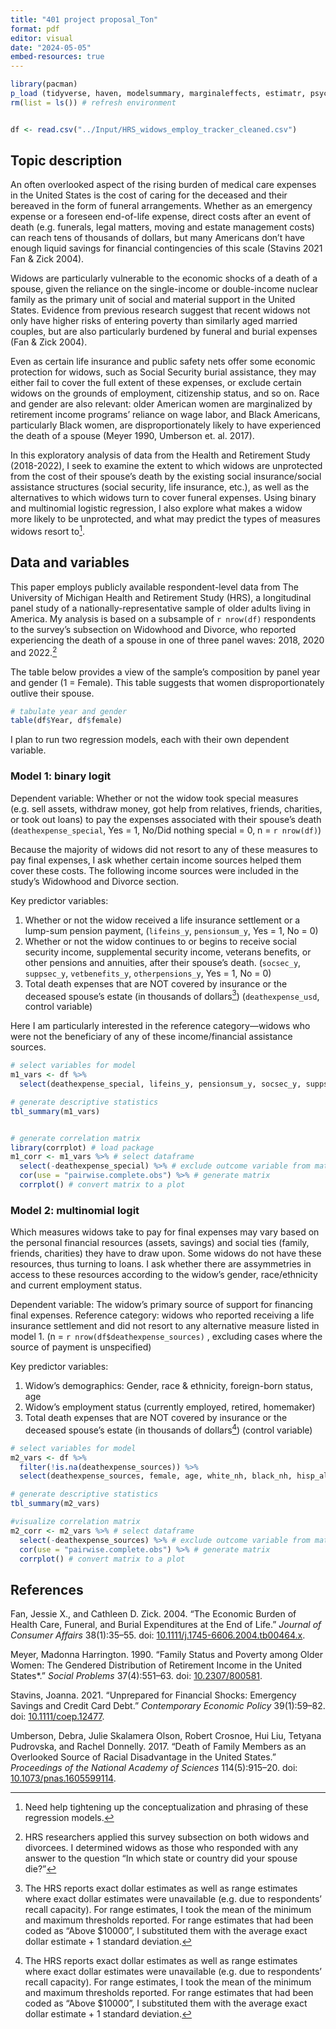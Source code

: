 ```yaml
---
title: "401 project proposal_Ton"
format: pdf
editor: visual
date: "2024-05-05"
embed-resources: true
---
```


```r
library(pacman)
p_load (tidyverse, haven, modelsummary, marginaleffects, estimatr, psych, MASS, gt, gtsummary)
rm(list = ls()) # refresh environment


df <- read.csv("../Input/HRS_widows_employ_tracker_cleaned.csv")
```

## Topic description

An often overlooked aspect of the rising burden of medical care expenses in the United States is the cost of caring for the deceased and their bereaved in the form of funeral arrangements. Whether as an emergency expense or a foreseen end-of-life expense, direct costs after an event of death (e.g. funerals, legal matters, moving and estate management costs) can reach tens of thousands of dollars, but many Americans don't have enough liquid savings for financial contingencies of this scale (Stavins 2021 Fan & Zick 2004).

Widows are particularly vulnerable to the economic shocks of a death of a spouse, given the reliance on the single-income or double-income nuclear family as the primary unit of social and material support in the United States. Evidence from previous research suggest that recent widows not only have higher risks of entering poverty than similarly aged married couples, but are also particularly burdened by funeral and burial expenses (Fan & Zick 2004).

Even as certain life insurance and public safety nets offer some economic protection for widows, such as Social Security burial assistance, they may either fail to cover the full extent of these expenses, or exclude certain widows on the grounds of employment, citizenship status, and so on. Race and gender are also relevant: older American women are marginalized by retirement income programs' reliance on wage labor, and Black Americans, particularly Black women, are disproportionately likely to have experienced the death of a spouse (Meyer 1990, Umberson et. al. 2017).

In this exploratory analysis of data from the Health and Retirement Study (2018-2022), I seek to examine the extent to which widows are unprotected from the cost of their spouse's death by the existing social insurance/social assistance structures (social security, life insurance, etc.), as well as the alternatives to which widows turn to cover funeral expenses. Using binary and multinomial logistic regression, I also explore what makes a widow more likely to be unprotected, and what may predict the types of measures widows resort to[^1].

[^1]: Need help tightening up the conceptualization and phrasing of these regression models.

## Data and variables

This paper employs publicly available respondent-level data from The University of Michigan Health and Retirement Study (HRS), a longitudinal panel study of a nationally-representative sample of older adults living in America. My analysis is based on a subsample of `r nrow(df)` respondents to the survey's subsection on Widowhood and Divorce, who reported experiencing the death of a spouse in one of three panel waves: 2018, 2020 and 2022.[^2]

[^2]: HRS researchers applied this survey subsection on both widows and divorcees. I determined widows as those who responded with any answer to the question "In which state or country did your spouse die?"

The table below provides a view of the sample's composition by panel year and gender (1 = Female). This table suggests that women disproportionately outlive their spouse.

```r
# tabulate year and gender 
table(df$Year, df$female)
```

I plan to run two regression models, each with their own dependent variable.

### Model 1: binary logit

Dependent variable: Whether or not the widow took special measures (e.g. sell assets, withdraw money, got help from relatives, friends, charities, or took out loans) to pay the expenses associated with their spouse's death (`deathexpense_special`, Yes = 1, No/Did nothing special = 0, n = `r nrow(df)`)

Because the majority of widows did not resort to any of these measures to pay final expenses, I ask whether certain income sources helped them cover these costs. The following income sources were included in the study's Widowhood and Divorce section.

Key predictor variables:

1.  Whether or not the widow received a life insurance settlement or a lump-sum pension payment, (`lifeins_y`, `pensionsum_y`, Yes = 1, No = 0)
2.  Whether or not the widow continues to or begins to receive social security income, supplemental security income, veterans benefits, or other pensions and annuities, after their spouse's death. (`socsec_y`, `suppsec_y`, `vetbenefits_y`, `otherpensions_y`, Yes = 1, No = 0)
3.  Total death expenses that are NOT covered by insurance or the deceased spouse's estate (in thousands of dollars[^3]) (`deathexpense_usd`, control variable)

[^3]: The HRS reports exact dollar estimates as well as range estimates where exact dollar estimates were unavailable (e.g. due to respondents' recall capacity). For range estimates, I took the mean of the minimum and maximum thresholds reported. For range estimates that had been coded as "Above \$10000", I substituted them with the average exact dollar estimate + 1 standard deviation.

Here I am particularly interested in the reference category—widows who were not the beneficiary of any of these income/financial assistance sources.

```r
# select variables for model 
m1_vars <- df %>%
  select(deathexpense_special, lifeins_y, pensionsum_y, socsec_y, suppsec_y, vetbenefits_y,otherpensions_y, deathexpense_usd)

# generate descriptive statistics
tbl_summary(m1_vars)


# generate correlation matrix
library(corrplot) # load package
m1_corr <- m1_vars %>% # select dataframe
  select(-deathexpense_special) %>% # exclude outcome variable from matrix
  cor(use = "pairwise.complete.obs") %>% # generate matrix
  corrplot() # convert matrix to a plot
```

### Model 2: multinomial logit

Which measures widows take to pay for final expenses may vary based on the personal financial resources (assets, savings) and social ties (family, friends, charities) they have to draw upon. Some widows do not have these resources, thus turning to loans. I ask whether there are assymmetries in access to these resources according to the widow's gender, race/ethnicity and current employment status.

Dependent variable: The widow's primary source of support for financing final expenses. Reference category: widows who reported receiving a life insurance settlement and did not resort to any alternative measure listed in model 1. (n = `r nrow(df$deathexpense_sources)` , excluding cases where the source of payment is unspecified)

Key predictor variables:

1.  Widow's demographics: Gender, race & ethnicity, foreign-born status, age
2.  Widow's employment status (currently employed, retired, homemaker)
3.  Total death expenses that are NOT covered by insurance or the deceased spouse's estate (in thousands of dollars[^4]) (control variable)

[^4]: The HRS reports exact dollar estimates as well as range estimates where exact dollar estimates were unavailable (e.g. due to respondents' recall capacity). For range estimates, I took the mean of the minimum and maximum thresholds reported. For range estimates that had been coded as "Above \$10000", I substituted them with the average exact dollar estimate + 1 standard deviation.

```r
# select variables for model 
m2_vars <- df %>%
  filter(!is.na(deathexpense_sources)) %>%
  select(deathexpense_sources, female, age, white_nh, black_nh, hisp_allraces, non_bwh, foreign, employed, retired, homemaker, deathexpense_usd)

# generate descriptive statistics
tbl_summary(m2_vars)

#visualize correlation matrix
m2_corr <- m2_vars %>% # select dataframe
  select(-deathexpense_sources) %>% # exclude outcome variable from matrix
  cor(use = "pairwise.complete.obs") %>% # generate matrix
  corrplot() # convert matrix to a plot
```

## References

Fan, Jessie X., and Cathleen D. Zick. 2004. “The Economic Burden of Health Care, Funeral, and Burial Expenditures at the End of Life.” *Journal of Consumer Affairs* 38(1):35–55. doi: [10.1111/j.1745-6606.2004.tb00464.x](https://doi.org/10.1111/j.1745-6606.2004.tb00464.x).

Meyer, Madonna Harrington. 1990. “Family Status and Poverty among Older Women: The Gendered Distribution of Retirement Income in the United States\*.” *Social Problems* 37(4):551–63. doi: [10.2307/800581](https://doi.org/10.2307/800581).

Stavins, Joanna. 2021. “Unprepared for Financial Shocks: Emergency Savings and Credit Card Debt.” *Contemporary Economic Policy* 39(1):59–82. doi: [10.1111/coep.12477](https://doi.org/10.1111/coep.12477).

Umberson, Debra, Julie Skalamera Olson, Robert Crosnoe, Hui Liu, Tetyana Pudrovska, and Rachel Donnelly. 2017. “Death of Family Members as an Overlooked Source of Racial Disadvantage in the United States.” *Proceedings of the National Academy of Sciences* 114(5):915–20. doi: [10.1073/pnas.1605599114](https://doi.org/10.1073/pnas.1605599114).
